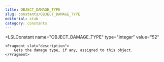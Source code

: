 ```yaml
---
title: OBJECT_DAMAGE_TYPE
slug: constants/OBJECT_DAMAGE_TYPE
editorial: stub
category: constants
---
```


<LSLConstant
	name="OBJECT_DAMAGE_TYPE"
	type="integer"
	value="52"
>
	<Fragment slot="description">
		Gets the damage type, if any, assigned to this object.
	</Fragment>
</LSLConstant>
